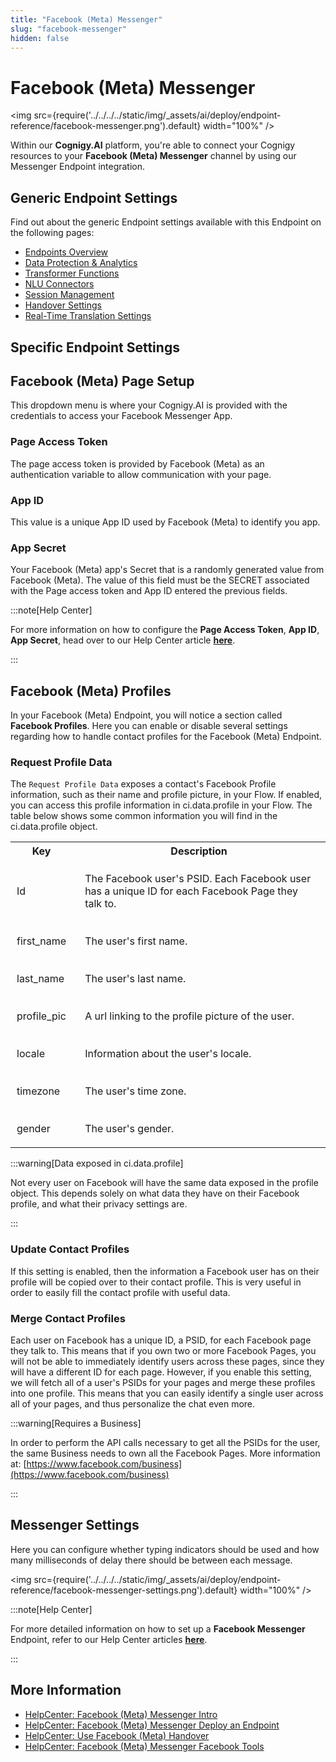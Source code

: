 ```yaml
---
title: "Facebook (Meta) Messenger" 
slug: "facebook-messenger" 
hidden: false 
---
```



# Facebook (Meta) Messenger

<img src={require('../../../../static/img/_assets/ai/deploy/endpoint-reference/facebook-messenger.png').default} width="100%" />

<HandoverProviderDeprecation />

Within our **Cognigy.AI** platform, you're able to connect your Cognigy resources to your **Facebook (Meta) Messenger** channel by using our Messenger Endpoint integration. 

## Generic Endpoint Settings

Find out about the generic Endpoint settings available with this Endpoint on the following pages:

- [Endpoints Overview](../endpoints/overview.mdx) 
- [Data Protection & Analytics](../endpoints/data-protection-and-analytics.mdx)
- [Transformer Functions](../endpoints/transformers/transformers.mdx) 
- [NLU Connectors](../../empower/nlu/external/nlu-connectors.mdx)
- [Session Management](../endpoints/session-management.mdx)
- [Handover Settings](../endpoints/handover-settings.mdx)
- [Real-Time Translation Settings](../endpoints/real-time-translation-settings.mdx) 

<InjectAndNotify />

## Specific Endpoint Settings

## Facebook (Meta) Page Setup

This dropdown menu is where your Cognigy.AI is provided with the credentials to access your Facebook Messenger App.

### Page Access Token

The page access token is provided by Facebook (Meta) as an authentication variable to allow communication with your page.

### App ID

This value is a unique App ID used by Facebook (Meta) to identify you app.

### App Secret

Your Facebook (Meta) app's Secret that is a randomly generated value from Facebook (Meta). The value of this field must be the SECRET associated with the Page access token and App ID entered the previous fields.

:::note[Help Center]

  For more information on how to configure the **Page Access Token**, **App ID**, **App Secret**, head over to our Help Center article [**here**](https://support.cognigy.com/hc/en-us/articles/360015980660-Facebook-Messenger-Deploy-an-Endpoint#2-2-add-the-messenger-product-0-6).

:::

## Facebook (Meta) Profiles

In your Facebook (Meta) Endpoint, you will notice a section called **Facebook Profiles**.
Here you can enable or disable several settings regarding how to handle contact profiles for the Facebook (Meta) Endpoint.

### Request Profile Data

The `Request Profile Data` exposes a contact's Facebook Profile information, such as their name and profile picture, in your Flow. If enabled, you can access this profile information in ci.data.profile in your Flow. The table below shows some common information you will find in the ci.data.profile object.

<table>
    <tr>
    <th>Key</th>
    <th>Description</th> 
  </tr>
  <tr>
    <td class="type" style="vertical-align: middle; padding: 10px;">Id</td>
    <td style="padding: 20px;">
      The Facebook user's PSID. Each Facebook user has a unique ID for each Facebook Page they talk to.
    </td>
  </tr>
    <tr>
    <td class="type" style="vertical-align: middle; padding: 10px;">first_name</td>
    <td style="padding: 20px;">
The user's first name.
      </td>
  </tr>
    <tr>
    <td class="type" style="vertical-align: middle; padding: 10px;">last_name</td>
    <td style="padding: 20px;">
      The user's last name.
      </td>
  </tr>
      <tr>
    <td class="type" style="vertical-align: middle; padding: 10px;">profile_pic</td>
    <td style="padding: 20px;">
      A url linking to the profile picture of the user.
      </td>
  </tr>
      <tr>
    <td class="type" style="vertical-align: middle; padding: 10px;">locale</td>
    <td style="padding: 20px;">
      Information about the user's locale.
      </td>
  </tr>
      <tr>
    <td class="type" style="vertical-align: middle; padding: 10px;">timezone</td>
    <td style="padding: 20px;">
      The user's time zone.
      </td>
  </tr>
      <tr>
    <td class="type" style="vertical-align: middle; padding: 10px;">gender</td>
    <td style="padding: 20px;">
      The user's gender.
      </td>
  </tr>
</table>

:::warning[Data exposed in ci.data.profile]

  Not every user on Facebook will have the same data exposed in the profile object. This depends solely on what data they have on their Facebook profile, and what their privacy settings are.

:::

### Update Contact Profiles

If this setting is enabled, then the information a Facebook user has on their profile will be copied over to their contact profile. This is very useful in order to easily fill the contact profile with useful data.

### Merge Contact Profiles

Each user on Facebook has a unique ID, a PSID, for each Facebook page they talk to. This means that if you own two or more Facebook Pages, you will not be able to immediately identify users across these pages, since they will have a different ID for each page. However, if you enable this setting, we will fetch all of a user's PSIDs for your pages and merge these profiles into one profile. This means that you can easily identify a single user across all of your pages, and thus personalize the chat even more.

:::warning[Requires a Business]

  In order to perform the API calls necessary to get all the PSIDs for the user, the same Business needs to own all the Facebook Pages. More information at: [https://www.facebook.com/business](https://www.facebook.com/business)

:::

## Messenger Settings

Here you can configure whether typing indicators should be used and how many milliseconds of delay there should be between each message.

<img src={require('../../../../static/img/_assets/ai/deploy/endpoint-reference/facebook-messenger-settings.png').default} width="100%" />

:::note[Help Center]

  For more detailed information on how to set up a **Facebook Messenger** Endpoint, refer to our Help Center articles [**here**](https://support.cognigy.com/hc/en-us/articles/360015980560-Facebook-Messenger-Intro).

:::

## More Information

* [HelpCenter: Facebook (Meta) Messenger Intro](https://support.cognigy.com/hc/en-us/articles/360015980560-Facebook-Messenger-Intro)
* [HelpCenter: Facebook (Meta) Messenger Deploy an Endpoint](https://support.cognigy.com/hc/en-us/articles/360015980660-Facebook-Messenger-Deploy-an-Endpoint)
* [HelpCenter: Use Facebook (Meta) Handover ](https://support.cognigy.com/hc/en-us/articles/360016021919-Facebook-Messenger-Use-Facebook-Handover)
* [HelpCenter: Facebook (Meta) Messenger Facebook Tools](https://support.cognigy.com/hc/en-us/articles/360015980780-Facebook-Messenger-Facebook-Tools)